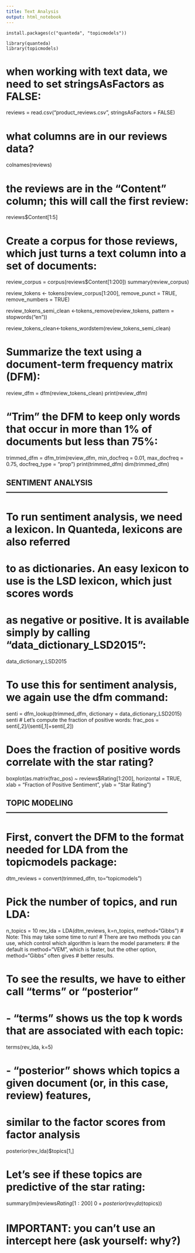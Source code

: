 ```yaml
---
title: Text Analysis
output: html_notebook
---
```

```
install.packages(c("quanteda", "topicmodels"))
```
```
library(quanteda)
library(topicmodels)
```

# when working with text data, we need to set stringsAsFactors as FALSE:
reviews = read.csv("product_reviews.csv", stringsAsFactors = FALSE)

# what columns are in our reviews data?
colnames(reviews)

# the reviews are in the "Content" column; this will call the first review:
reviews$Content[1:5]

# Create a corpus for those reviews, which just turns a text column into a set of documents:
review_corpus = corpus(reviews$Content[1:200])
summary(review_corpus)

review_tokens <- tokens(review_corpus[1:200], remove_punct = TRUE, remove_numbers = TRUE)

review_tokens_semi_clean <-tokens_remove(review_tokens, pattern = stopwords("en"))

review_tokens_clean<-tokens_wordstem(review_tokens_semi_clean)

# Summarize the text using a document-term frequency matrix (DFM):
review_dfm = dfm(review_tokens_clean)
print(review_dfm)


# "Trim" the DFM to keep only words that occur in more than 1% of documents but less than 75%:   
trimmed_dfm = dfm_trim(review_dfm, min_docfreq = 0.01, max_docfreq = 0.75, docfreq_type = "prop")
print(trimmed_dfm)
dim(trimmed_dfm)

## SENTIMENT ANALYSIS ---------------------------------------------------------------

# To run sentiment analysis, we need a lexicon. In Quanteda, lexicons are also referred 
# to as dictionaries. An easy lexicon to use is the LSD lexicon, which just scores words 
# as negative or positive. It is available simply by calling "data_dictionary_LSD2015":

data_dictionary_LSD2015

# To use this for sentiment analysis, we again use the dfm command:

senti = dfm_lookup(trimmed_dfm, dictionary = data_dictionary_LSD2015)
senti
# Let's compute the fraction of positive words:
frac_pos = senti[,2]/(senti[,1]+senti[,2])

# Does the fraction of positive words correlate with the star rating?
boxplot(as.matrix(frac_pos) ~ reviews$Rating[1:200], horizontal = TRUE, xlab = "Fraction of Positive Sentiment", ylab = "Star Rating")

## TOPIC MODELING ---------------------------------------------------------------

# First, convert the DFM to the format needed for LDA from the topicmodels package:
dtm_reviews = convert(trimmed_dfm, to="topicmodels")

# Pick the number of topics, and run LDA:
n_topics = 10
rev_lda = LDA(dtm_reviews, k=n_topics, method="Gibbs") 
# Note: This may take some time to run!
# There are two methods you can use, which control which algorithm is learn the model parameters:
# the default is method="VEM", which is faster, but the other option, method="Gibbs" often gives 
# better results. 

# To see the results, we have to either call "terms" or "posterior"
#  - "terms" shows us the top k words that are associated with each topic:
terms(rev_lda, k=5)

#  - "posterior" shows which topics a given document (or, in this case, review) features,
#    similar to the factor scores from factor analysis 
posterior(rev_lda)$topics[1,]

# Let's see if these topics are predictive of the star rating:
summary(lm(reviews$Rating[1:200] ~ 0 + posterior(rev_lda)$topics))

# IMPORTANT: you can't use an intercept here (ask yourself: why?)
